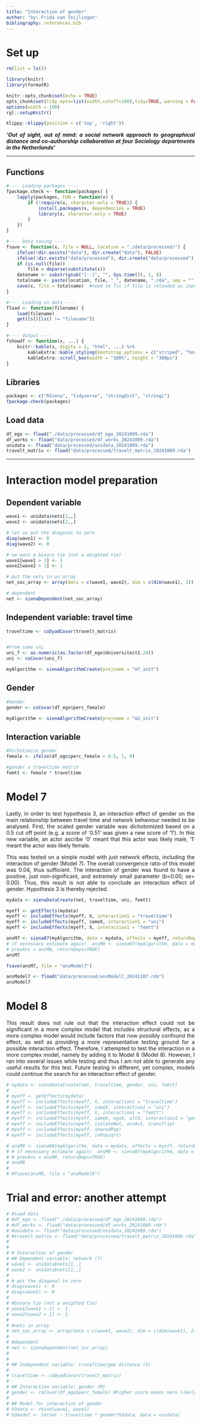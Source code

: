 ```yaml
---
title: "Interaction of gender"
author: "by: Frida van Teijlingen"
bibliography: references.bib
---
```


```{=html}
<style>
body {
text-align: justify}
</style>
```

# Set up
```r
rm(list = ls())
```

```r

library(knitr)
library(formatR)

knitr::opts_chunk$set(echo = TRUE)
opts_chunk$set(tidy.opts=list(width.cutoff=100),tidy=TRUE, warning = FALSE, message = FALSE,comment = "#>", cache=TRUE, class.source=c("test"), class.output=c("test2"))
options(width = 100)
rgl::setupKnitr()

```

```r
klippy::klippy(position = c('top', 'right'))
```


***‘Out of sight, out of mind: a social network approach to geographical distance and co-authorship collaboration at four Sociology departments in the Netherlands’***

--------------------------------

## Functions
```r
#---- Loading packages ----
fpackage.check <- function(packages) {
    lapply(packages, FUN = function(x) {
        if (!require(x, character.only = TRUE)) {
            install.packages(x, dependencies = TRUE)
            library(x, character.only = TRUE)
        }
    })
}

#---- Data saving ----
fsave <- function(x, file = NULL, location = "./data/processed/") {
    ifelse(!dir.exists("data"), dir.create("data"), FALSE)
    ifelse(!dir.exists("data/processed"), dir.create("data/processed"), FALSE)
    if (is.null(file))
        file = deparse(substitute(x))
    datename <- substr(gsub("[:-]", "", Sys.time()), 1, 8)
    totalname <- paste(location, file, "_", datename, ".rda", sep = "")
    save(x, file = totalname)  #need to fix if file is reloaded as input name, not as x. 
}

#---- Loading in data ----
fload <- function(filename) {
    load(filename)
    get(ls()[ls() != "filename"])
}

#---- Output ----
fshowdf <- function(x, ...) {
    knitr::kable(x, digits = 2, "html", ...) %>%
        kableExtra::kable_styling(bootstrap_options = c("striped", "hover")) %>%
        kableExtra::scroll_box(width = "100%", height = "300px")
}
```

## Libraries

```r
packages <- c("RSiena", "tidyverse", "stringdist", "stringi") 
fpackage.check(packages)
```
## Load data
```r
df_ego <- fload("./data/processed/df_ego_20241009.rda")
df_works <- fload("data/processed/df_works_20241009.rda")
unidata <- fload("data/processed/unidata_20241009.rda")
travelt_matrix <- fload("data/processed/travelt_matrix_20241009.rda")

```

----------------------------------
# Interaction model preparation
## Dependent variable
```r
wave1 <- unidata$nets[1,,]
wave2 <- unidata$nets[2,,]

# let us put the diagonal to zero
diag(wave1) <- 0
diag(wave2) <- 0

# we want a binary tie (not a weighted tie)
wave1[wave1 > 1] <- 1
wave2[wave2 > 1] <- 1

# put the nets in an array
net_soc_array <- array(data = c(wave1, wave2), dim = c(dim(wave1), 2))

# dependent
net <- sienaDependent(net_soc_array)
```

## Independent variable: travel time
```r
traveltime <- coDyadCovar(travelt_matrix)


#From same uni
uni_f <- as.numeric(as.factor(df_ego$Universiteit1.24))
uni <- coCovar(uni_f)

myAlgorithm <- sienaAlgorithmCreate(projname = "m7_init")

```
## Gender
```r
#Gender
gender <- coCovar(df_ego$perc_female)

myAlgorithm <- sienaAlgorithmCreate(projname = "m2_init")

```



## Interaction variable
```r
#Dichotimize gender
female <- ifelse(df_ego$perc_female > 0.5, 1, 0)

#gender x traveltime matrix
femtt <- female * traveltime
```


# Model 7 
Lastly, in order to test hypothesis 3, an interaction effect of gender on the main relationship between travel time and network behaviour needed to be analysed. First, the scaled gender variable was dichotomized based on a 0.5 cut off point (e.g. a score of '0.51' was given a new score of '1'). In this new variable, an actor ascribe '0' meant that this actor was likely male, '1' meant the actor was likely female. 

This was tested on a simple model with just network effects, including the interaction of gender (Model 7). The overall convergence ratio of this model was 0.04, thus sufficient. The interaction of gender was found to have a positive, just non-significant, and extremely small parameter (b=0.00; se= 0.00). Thus, this result is not able to conclude an interaction effect of gender. Hypothesis 3 is thereby rejected.


```r
mydata <- sienaDataCreate(net, traveltime, uni, femtt)

myeff <- getEffects(mydata)
myeff <- includeEffects(myeff, X, interaction1 = "traveltime")
myeff <- includeEffects(myeff, sameX, interaction1 = "uni")
myeff <- includeEffects(myeff, X, interaction1 = "femtt")


```

```r
ansM7 <- siena07(myAlgorithm, data = mydata, effects = myeff, returnDeps = TRUE)
# if necessary estimate again!  ansM0 <- siena07(myAlgorithm, data = mydata, effects = myeff,
# prevAns = ansM0, returnDeps=TRUE)
ansM7

fsave(ansM7, file = "ansModel7")
```

```r
ansModel7 <- fload("data/processed/ansModel7_20241107.rda")
ansModel7
```




# Model 8
This result does not rule out that the interaction effect could not be significant in a more complex model that includes structural effects, as a more complex model would include factors that now possibly confound the effect, as well as providing a more representative testing ground for a possible interaction effect. Therefore, I attempted to test the interaction in a more complex model, namely by adding it to Model 6 (Model 8). However, I ran into several issues while testing and thus I am not able to generate any useful results for this test. Future testing in different, yet complex, models could continue the search for an interaction effect of gender.

```r
# mydata <- sienaDataCreate(net, traveltime, gender, uni, femtt)
# 
# myeff <- getEffects(mydata)
# myeff <- includeEffects(myeff, X, interaction1 = "traveltime")
# myeff <- includeEffects(myeff, sameX, interaction1 = "uni")
# myeff <- includeEffects(myeff, X, interaction1 = "femtt")
# myeff <- includeEffects(myeff, sameX, egoX, altX, interaction1 = "gender") 
# myeff <- includeEffects(myeff, isolateNet, outAct, transTrip)
# myeff <- includeEffects(myeff, sharedPop) 
# myeff <- includeEffects(myeff, inPopsqrt)
```

```r
# ansM8 <- siena08(myAlgorithm, data = mydata, effects = myeff, returnDeps = TRUE)
# # if necessary estimate again!  ansM0 <- siena07(myAlgorithm, data = mydata, effects = myeff,
# # prevAns = ansM0, returnDeps=TRUE)
# ansM8
# 
# #fsave(ansM8, file = "ansModel8")
```
# Trial and error: another attempt
```r
# #load data
# #df_ego <- fload("./data/processed/df_ego_20241009.rda")
# #df_works <- fload("data/processed/df_works_20241009.rda")
# #unidata <- fload("data/processed/unidata_20241009.rda")
# #travelt_matrix <- fload("data/processed/travelt_matrix_20241009.rda")
# 
# 
# # Interaction of gender
# ## Dependent variable: network (Y)
# wave1 <- unidata$nets[1,,]
# wave2 <- unidata$nets[2,,]
# 
# # put the diagonal to zero
# diag(wave1) <- 0
# diag(wave2) <- 0
# 
# #binary tie (not a weighted tie)
# wave1[wave1 > 1] <- 1
# wave2[wave2 > 1] <- 1
# 
# #nets in array
# net_soc_array <- array(data = c(wave1, wave2), dim = c(dim(wave1), 2))
# 
# #dependent
# net <- sienaDependent(net_soc_array)
# 
# 
# ## Independent variable: traveltime/geo distance (X)
# 
# traveltime <- coDyadCovar(travelt_matrix)
# 
# ## Interaction variable: gender (M)
# gender <- coCovar(df_ego$perc_female) #higher score means more likely female
# 
# ## Model for interaction of gender
# h3data <- rbind(wave1, wave2)
# h3model <- lm(net ~ traveltime * gender*h3data, data = unidata)
```

